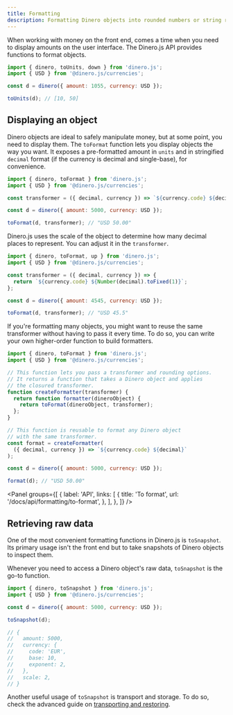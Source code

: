 ```yaml
---
title: Formatting
description: Formatting Dinero objects into rounded numbers or string representation.
---
```


When working with money on the front end, comes a time when you need to display amounts on the user interface. The Dinero.js API provides functions to format objects.

```js
import { dinero, toUnits, down } from 'dinero.js';
import { USD } from '@dinero.js/currencies';

const d = dinero({ amount: 1055, currency: USD });

toUnits(d); // [10, 50]
```

## Displaying an object

Dinero objects are ideal to safely manipulate money, but at some point, you need to display them. The `toFormat` function lets you display objects the way you want. It exposes a pre-formatted amount in `units` and in stringified `decimal` format (if the currency is decimal and single-base), for convenience.

```js
import { dinero, toFormat } from 'dinero.js';
import { USD } from '@dinero.js/currencies';

const transformer = ({ decimal, currency }) => `${currency.code} ${decimal}`;

const d = dinero({ amount: 5000, currency: USD });

toFormat(d, transformer); // "USD 50.00"
```

Dinero.js uses the scale of the object to determine how many decimal places to represent. You can adjust it in the `transformer`.

```js
import { dinero, toFormat, up } from 'dinero.js';
import { USD } from '@dinero.js/currencies';

const transformer = ({ decimal, currency }) => {
  return `${currency.code} ${Number(decimal).toFixed(1)}`;
};

const d = dinero({ amount: 4545, currency: USD });

toFormat(d, transformer); // "USD 45.5"
```

If you're formatting many objects, you might want to reuse the same transformer without having to pass it every time. To do so, you can write your own higher-order function to build formatters.

```js
import { dinero, toFormat } from 'dinero.js';
import { USD } from '@dinero.js/currencies';

// This function lets you pass a transformer and rounding options.
// It returns a function that takes a Dinero object and applies
// the closured transformer.
function createFormatter(transformer) {
  return function formatter(dineroObject) {
    return toFormat(dineroObject, transformer);
  };
}

// This function is reusable to format any Dinero object
// with the same transformer.
const format = createFormatter(
  ({ decimal, currency }) => `${currency.code} ${decimal}`
);

const d = dinero({ amount: 5000, currency: USD });

format(d); // "USD 50.00"
```

<Panel
  groups={[
    {
      label: 'API',
      links: [
        {
          title: 'To format',
          url: '/docs/api/formatting/to-format',
        },
      ],
    },
  ]}
/>

## Retrieving raw data

One of the most convenient formatting functions in Dinero.js is `toSnapshot`. Its primary usage isn't the front end but to take snapshots of Dinero objects to inspect them.

Whenever you need to access a Dinero object's raw data, `toSnapshot` is the go-to function.

```js
import { dinero, toSnapshot } from 'dinero.js';
import { USD } from '@dinero.js/currencies';

const d = dinero({ amount: 5000, currency: USD });

toSnapshot(d);

// {
//   amount: 5000,
//   currency: {
//     code: 'EUR',
//     base: 10,
//     exponent: 2,
//   },
//   scale: 2,
// }
```

Another useful usage of `toSnapshot` is transport and storage. To do so, check the advanced guide on [transporting and restoring](/docs/advanced/transporting-and-restoring).
